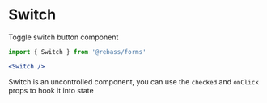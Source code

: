 
# Switch

Toggle switch button component

```js
import { Switch } from '@rebass/forms'
```

```jsx live
<Switch />
```

Switch is an uncontrolled component, you can use the `checked` and `onClick` props to hook it into state
